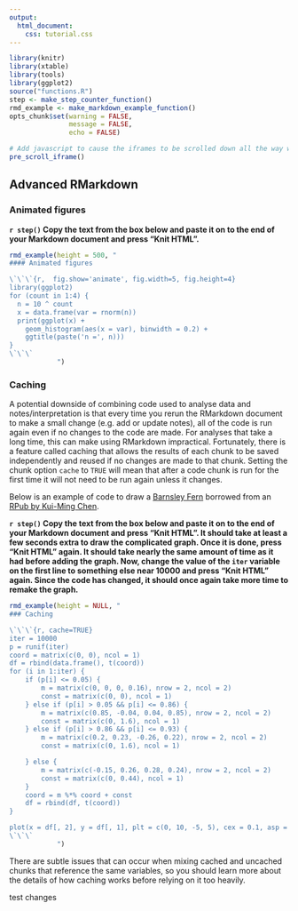 ```yaml
---
output:
  html_document:
    css: tutorial.css
---
```


```r
library(knitr)
library(xtable)
library(tools)
library(ggplot2)
source("functions.R")
step <- make_step_counter_function()
rmd_example <- make_markdown_example_function()
opts_chunk$set(warning = FALSE,
               message = FALSE,
               echo = FALSE)

```

```r
# Add javascript to cause the iframes to be scrolled down all the way when the page loads. 
pre_scroll_iframe()
```


## Advanced **R**Markdown


### Animated figures

**`r step()` Copy the text from the box below and paste it on to the end of your Markdown document and press "Knit HTML".**

```r
rmd_example(height = 500, "
#### Animated figures

\`\`\`{r,  fig.show='animate', fig.width=5, fig.height=4}
library(ggplot2)
for (count in 1:4) {
  n = 10 ^ count
  x = data.frame(var = rnorm(n))
  print(ggplot(x) +
    geom_histogram(aes(x = var), binwidth = 0.2) +
    ggtitle(paste('n =', n)))
}
\`\`\`
            ")

```


### Caching

A potential downside of combining code used to analyse data and notes/interpretation is that every time you rerun the RMarkdown document to make a small change (e.g. add or update notes), all of the code is run again even if no changes to the code are made.
For analyses that take a long time, this can make using RMarkdown impractical.
Fortunately, there is a feature called caching that allows the results of each chunk to be saved independently and reused if no changes are made to that chunk.
Setting the chunk option `cache` to `TRUE` will mean that after a code chunk is run for the first time it will not need to be run again unless it changes.

Below is an example of code to draw a [Barnsley Fern](https://en.wikipedia.org/wiki/Barnsley_fern) borrowed from an [RPub by Kui-Ming Chen](https://rpubs.com/BenChen/fern_fractal).

**`r step()` Copy the text from the box below and paste it on to the end of your Markdown document and press "Knit HTML". It should take at least a few seconds extra to draw the complicated graph. Once it is done, press "Knit HTML" again. It should take nearly the same amount of time as it had before adding the graph. Now, change the value of the `iter` variable on the first line to something else near 10000 and press "Knit HTML" again. Since the code has changed, it should once again take more time to remake the graph.**

```r
rmd_example(height = NULL, "
### Caching

\`\`\`{r, cache=TRUE}
iter = 10000
p = runif(iter)
coord = matrix(c(0, 0), ncol = 1)
df = rbind(data.frame(), t(coord))
for (i in 1:iter) {
    if (p[i] <= 0.05) {
        m = matrix(c(0, 0, 0, 0.16), nrow = 2, ncol = 2)
        const = matrix(c(0, 0), ncol = 1)
    } else if (p[i] > 0.05 && p[i] <= 0.86) {
        m = matrix(c(0.85, -0.04, 0.04, 0.85), nrow = 2, ncol = 2)
        const = matrix(c(0, 1.6), ncol = 1)
    } else if (p[i] > 0.86 && p[i] <= 0.93) {
        m = matrix(c(0.2, 0.23, -0.26, 0.22), nrow = 2, ncol = 2)
        const = matrix(c(0, 1.6), ncol = 1)

    } else {
        m = matrix(c(-0.15, 0.26, 0.28, 0.24), nrow = 2, ncol = 2)
        const = matrix(c(0, 0.44), ncol = 1)
    }
    coord = m %*% coord + const
    df = rbind(df, t(coord))
}

plot(x = df[, 2], y = df[, 1], plt = c(0, 10, -5, 5), cex = 0.1, asp = 1)
\`\`\`
            ")
```

There are subtle issues that can occur when mixing cached and uncached chunks that reference the same variables, so you should learn more about the details of how caching works before relying on it too heavily.

test changes
